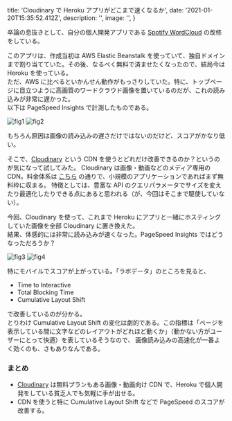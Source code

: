 
  title: 'Cloudinary で Heroku アプリがどこまで速くなるか',
  date: '2021-01-20T15:35:52.412Z',
  description: '',
  image: '',
}

卒論の息抜きとして、自分の個人開発アプリである [Spotify WordCloud](https://spotify-wordcloud.herokuapp.com/) の改修をしている。  
  
このアプリは、作成当初は AWS Elastic Beanstalk を使っていて、独自ドメインまで割り当てていた。その後、なるべく無料で済ませたくなったので、結局今は Heroku を使っている。  
ただ、AWS に比べるといかんせん動作がもっさりしていた。特に、トップページに目立つように高画質のワードクラウド画像を置いているのだが、これの読み込みが非常に遅かった。  
以下は PageSpeed Insights で計測したものである。

<Display shadow caption="Cloudinary の導入以前（Mobile の場合）">
  <img src="/20210121/figure1.png" alt="fig1" title="padding" />
</Display>

<Display shadow caption="Cloudinary の導入以前（Desktop の場合）">
  <img src="/20210121/figure2.png" alt="fig2" title="padding" />
</Display>

もちろん原因は画像の読み込みの遅さだけではないのだけど、スコアがかなり低い。

そこで、[Cloudinary](https://cloudinary.com/) という CDN を使うとどれだけ改善できるのか？というのが気になって試してみた。
Cloudinary は画像・動画などのメディア専用の CDN。料金体系は [こちら](https://cloudinary.com/pricing) の通りで、小規模のアプリケーションであればまず無料枠に収まる。
特徴としては、豊富な API のクエリパラメータでサイズを変えたり最適化したりできる点にあると思われる（が、今回はそこまで駆使していない）。

今回、Cloudinary を使って、これまで Heroku にアプリと一緒にホスティングしていた画像を全部 Cloudinary に置き換えた。  
結果、体感的には非常に読み込みが速くなった。PageSpeed Insights ではどうなっただろうか？

<Display shadow caption="Cloudinary の導入後（Mobile の場合）">
  <img src="/20210121/figure3.png" alt="fig3" title="padding" />
</Display>

<Display shadow caption="Cloudinary の導入後（Desktop の場合）">
  <img src="/20210121/figure4.png" alt="fig4" title="padding" />
</Display>

特にモバイルでスコアが上がっている。「ラボデータ」のところを見ると、

- Time to Interactive
- Total Blocking Time
- Cumulative Layout Shift

で改善しているのが分かる。  
とりわけ Cumulative Layout Shift の変化は劇的である。この指標は「ページを表示している間に文字などのレイアウトがどれほど動くか」（動かない方がユーザーにとって快適）を表しているそうなので、
画像読み込みの高速化が一番よく効くのも、さもありなんである。

### まとめ

- [Cloudinary](https://cloudinary.com/) は無料プランもある画像・動画向け CDN で、Heroku で個人開発をしている貧乏人でも気軽に手が出せる。
- CDN を使うと特に Cumulative Layout Shift などで PageSpeed のスコアが改善する。








